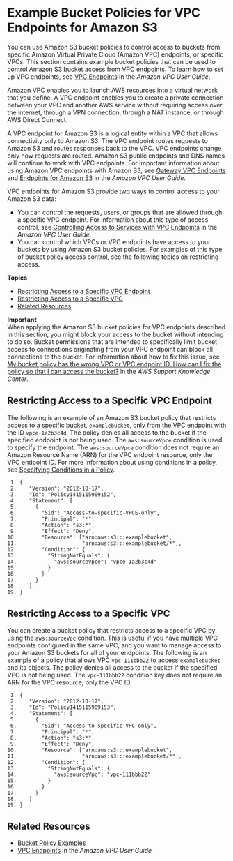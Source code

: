 # Example Bucket Policies for VPC Endpoints for Amazon S3<a name="example-bucket-policies-vpc-endpoint"></a>

You can use Amazon S3 bucket policies to control access to buckets from specific Amazon Virtual Private Cloud \(Amazon VPC\) endpoints, or specific VPCs\. This section contains example bucket policies that can be used to control Amazon S3 bucket access from VPC endpoints\. To learn how to set up VPC endpoints, see [VPC Endpoints](https://docs.aws.amazon.com/vpc/latest/userguide/vpc-endpoints.html) in the *Amazon VPC User Guide*\. 

Amazon VPC enables you to launch AWS resources into a virtual network that you define\. A VPC endpoint enables you to create a private connection between your VPC and another AWS service without requiring access over the internet, through a VPN connection, through a NAT instance, or through AWS Direct Connect\. 

A VPC endpoint for Amazon S3 is a logical entity within a VPC that allows connectivity only to Amazon S3\. The VPC endpoint routes requests to Amazon S3 and routes responses back to the VPC\. VPC endpoints change only how requests are routed\. Amazon S3 public endpoints and DNS names will continue to work with VPC endpoints\. For important information about using Amazon VPC endpoints with Amazon S3, see [Gateway VPC Endpoints](https://docs.aws.amazon.com/vpc/latest/userguide/vpce-gateway.html) and [Endpoints for Amazon S3](https://docs.aws.amazon.com/vpc/latest/userguide/vpc-endpoints-s3.html) in the *Amazon VPC User Guide*\. 

VPC endpoints for Amazon S3 provide two ways to control access to your Amazon S3 data: 
+ You can control the requests, users, or groups that are allowed through a specific VPC endpoint\. For information about this type of access control, see [Controlling Access to Services with VPC Endpoints](https://docs.aws.amazon.com/vpc/latest/userguide/vpc-endpoints-access.html) in the *Amazon VPC User Guide*\.
+ You can control which VPCs or VPC endpoints have access to your buckets by using Amazon S3 bucket policies\. For examples of this type of bucket policy access control, see the following topics on restricting access\.

**Topics**
+ [Restricting Access to a Specific VPC Endpoint](#example-bucket-policies-restrict-accesss-vpc-endpoint)
+ [Restricting Access to a Specific VPC](#example-bucket-policies-restrict-access-vpc)
+ [Related Resources](#example-bucket-policies-restrict-access-vpc-related-resources)

**Important**  
When applying the Amazon S3 bucket policies for VPC endpoints described in this section, you might block your access to the bucket without intending to do so\. Bucket permissions that are intended to specifically limit bucket access to connections originating from your VPC endpoint can block all connections to the bucket\. For information about how to fix this issue, see [My bucket policy has the wrong VPC or VPC endpoint ID\. How can I fix the policy so that I can access the bucket?](https://aws.amazon.com/premiumsupport/knowledge-center/s3-regain-access/) in the *AWS Support Knowledge Center*\.

## Restricting Access to a Specific VPC Endpoint<a name="example-bucket-policies-restrict-accesss-vpc-endpoint"></a>

The following is an example of an Amazon S3 bucket policy that restricts access to a specific bucket, `examplebucket`, only from the VPC endpoint with the ID `vpce-1a2b3c4d`\. The policy denies all access to the bucket if the specified endpoint is not being used\. The `aws:sourceVpce` condition is used to specify the endpoint\. The `aws:sourceVpce` condition does not require an Amazon Resource Name \(ARN\) for the VPC endpoint resource, only the VPC endpoint ID\. For more information about using conditions in a policy, see [Specifying Conditions in a Policy](amazon-s3-policy-keys.mdx)\.

```
 1. {
 2.    "Version": "2012-10-17",
 3.    "Id": "Policy1415115909152",
 4.    "Statement": [
 5.      {
 6.        "Sid": "Access-to-specific-VPCE-only",
 7.        "Principal": "*",
 8.        "Action": "s3:*",
 9.        "Effect": "Deny",
10.        "Resource": ["arn:aws:s3:::examplebucket",
11.                     "arn:aws:s3:::examplebucket/*"],
12.        "Condition": {
13.          "StringNotEquals": {
14.            "aws:sourceVpce": "vpce-1a2b3c4d"
15.          }
16.        }
17.      }
18.    ]
19. }
```

## Restricting Access to a Specific VPC<a name="example-bucket-policies-restrict-access-vpc"></a>

You can create a bucket policy that restricts access to a specific VPC by using the `aws:sourceVpc` condition\. This is useful if you have multiple VPC endpoints configured in the same VPC, and you want to manage access to your Amazon S3 buckets for all of your endpoints\. The following is an example of a policy that allows VPC `vpc-111bbb22` to access `examplebucket` and its objects\. The policy denies all access to the bucket if the specified VPC is not being used\. The `vpc-111bbb22` condition key does not require an ARN for the VPC resource, only the VPC ID\.

```
 1. {
 2.    "Version": "2012-10-17",
 3.    "Id": "Policy1415115909153",
 4.    "Statement": [
 5.      {
 6.        "Sid": "Access-to-specific-VPC-only",
 7.        "Principal": "*",
 8.        "Action": "s3:*",
 9.        "Effect": "Deny",
10.        "Resource": ["arn:aws:s3:::examplebucket",
11.                     "arn:aws:s3:::examplebucket/*"],
12.        "Condition": {
13.          "StringNotEquals": {
14.            "aws:sourceVpc": "vpc-111bbb22"
15.          }
16.        }
17.      }
18.    ]
19. }
```

## Related Resources<a name="example-bucket-policies-restrict-access-vpc-related-resources"></a>
+ [Bucket Policy Examples](example-bucket-policies.mdx)
+ [VPC Endpoints](https://docs.aws.amazon.com/vpc/latest/userguide/vpc-endpoints.html) in the *Amazon VPC User Guide*